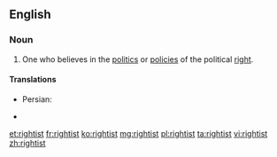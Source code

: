 ==English==

===Noun===
{{en-noun}}

#One who believes in the [[politics]] or [[policy|policies]] of the political [[right]].

====Translations====
{{trans-top}}
* Persian: {{t-|fa|راست‌گرا|tr=râst-garâ}}
{{trans-mid}}
* {{trreq|Spanish}}
{{trans-bottom}}

[[et:rightist]]
[[fr:rightist]]
[[ko:rightist]]
[[mg:rightist]]
[[pl:rightist]]
[[ta:rightist]]
[[vi:rightist]]
[[zh:rightist]]